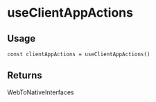 
<Meta title="triple-web / useClientAppActions" />

# useClientAppActions

## Usage

```tsx
const clientAppActions = useClientAppActions()
```

## Returns

WebToNativeInterfaces
